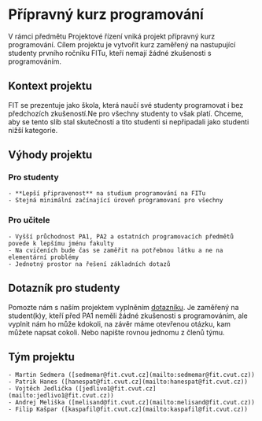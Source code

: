 
# Přípravný kurz programování

V rámci předmětu Projektové řízení vniká projekt přípravný kurz programování. Cílem projektu je vytvořit kurz zaměřený na nastupující studenty prvního ročníku FITu, kteří nemají žádné zkušenosti s programováním.

## Kontext projektu

FIT se prezentuje jako škola, která naučí své studenty programovat i bez předchozích zkušeností.Ne pro všechny studenty to však platí. Chceme, aby se tento slib stal skutečností a tito studenti si nepřipadali jako studenti nižší kategorie.

## Výhody projektu

### Pro studenty

    - **Lepší připravenost** na studium programování na FITu
    - Stejná minimální začínající úroveň programovaní pro všechny

### Pro učitele

    - Vyšší průchodnost PA1, PA2 a ostatních programovacích předmětů povede k lepšímu jménu fakulty
    - Na cvičeních bude čas se zaměřit na potřebnou látku a ne na elementární problémy
    - Jednotný prostor na řešení základních dotazů

## Dotazník pro studenty

Pomozte nám s naším projektem vyplněním [dotazníku](https://forms.gle/9w1oKZKVSezU8ain7). Je zaměřený na student(k)y, kteří před PA1 neměli žádné zkušenosti s programováním, ale vyplnit nám ho může kdokoli, na závěr máme otevřenou otázku, kam můžete napsat cokoli. Nebo napište rovnou jednomu z členů týmu.

## Tým projektu

    - Martin Sedmera ([sedmemar@fit.cvut.cz](mailto:sedmemar@fit.cvut.cz))
    - Patrik Hanes ([hanespat@fit.cvut.cz](mailto:hanespat@fit.cvut.cz))
    - Vojtěch Jedlička ([jedlivo1@fit.cvut.cz](mailto:jedlivo1@fit.cvut.cz))
    - Andrej Meliška ([melisand@fit.cvut.cz](mailto:melisand@fit.cvut.cz))
    - Filip Kašpar ([kaspafil@fit.cvut.cz](mailto:kaspafil@fit.cvut.cz))